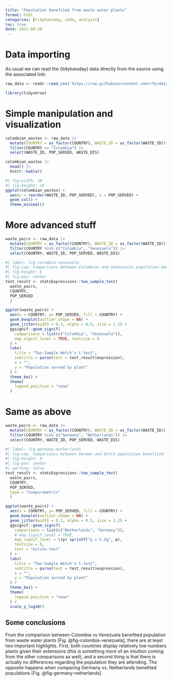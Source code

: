 ```yaml
---
title: "Population benefited from waste water plants"
format: html
categories: [tidytuesday, code, analysis]
toc: true
date: 2021-09-20
---
```


# Data importing

As usual we can read the {tidytuesday} data directly from the source using the associated link:
```r
raw_data <- readr::read_csv('https://raw.githubusercontent.com/rfordatascience/tidytuesday/master/data/2022/2022-09-20/HydroWASTE_v10.csv')
```

```r
library(tidyverse)
```

# Simple manipulation and visualization

```r
colombian_wastes <- raw_data |> 
  mutate(COUNTRY = as_factor(COUNTRY), WASTE_ID = as_factor(WASTE_ID)) |> 
  filter(COUNTRY == "Colombia") |> 
  select(WASTE_ID, POP_SERVED, WASTE_DIS)

colombian_wastes |> 
  head() |> 
  knitr::kable()
```

```r
#| fig-width: 10
#| fig-height: 10
ggplot(colombian_wastes) +
  aes(y = reorder(WASTE_ID, POP_SERVED), x = POP_SERVED) +
  geom_col() +
  theme_minimal()
```

# More advanced stuff

```r
waste_pairs <- raw_data |> 
  mutate(COUNTRY = as_factor(COUNTRY), WASTE_ID = as_factor(WASTE_ID)) |> 
  filter(COUNTRY %in% c("Colombia", "Venezuela")) |> 
  select(COUNTRY, WASTE_ID, POP_SERVED, WASTE_DIS)
```

```r
#| label: fig-colombia-venezuela
#| fig-cap: Comparisons between Colombian and Venezuelan population benefited from waste water plants
#| fig-height: 6
#| fig-pos: center
test_result <- statsExpressions::two_sample_test(
  waste_pairs, 
  COUNTRY, 
  POP_SERVED
  )

ggplot(waste_pairs) +
  aes(x = COUNTRY, y= POP_SERVED, fill = COUNTRY) +
  geom_boxplot(outlier.shape = NA) +
  geom_jitter(width = 0.3, alpha = 0.5, size = 1.2) +
  ggsignif::geom_signif(
    comparisons = list(c("Colombia", "Venezuela")),
    map_signif_level = TRUE, textsize = 6
  ) +
  labs(
    title = "Two-Sample Welch's t-test",
    subtitle = parse(text = test_result$expression),
    x = "",
    y = "Population served by plant"
  ) +
  theme_bw() +
  theme(
    legend.position = "none"
  )
```

# Same as above

```r
waste_pairs <- raw_data |> 
  mutate(COUNTRY = as_factor(COUNTRY), WASTE_ID = as_factor(WASTE_ID)) |> 
  filter(COUNTRY %in% c("Germany", "Netherlands")) |> 
  select(COUNTRY, WASTE_ID, POP_SERVED, WASTE_DIS)
```

```r
#| label: fig-germany-netherlands
#| fig-cap: Comparisons between German and Dutch population benefited from waste water plants
#| fig-height: 9
#| fig-pos: center
#| warning: false
test_result <- statsExpressions::two_sample_test(
  waste_pairs, 
  COUNTRY, 
  POP_SERVED, 
  type = "nonparametric"
  )

ggplot(waste_pairs) +
  aes(x = COUNTRY, y= POP_SERVED, fill = COUNTRY) +
  geom_boxplot(outlier.shape = NA) +
  geom_jitter(width = 0.3, alpha = 0.5, size = 1.2) +
  ggsignif::geom_signif(
    comparisons = list(c("Netherlands", "Germany")),
    # map_signif_level = TRUE, 
    map_signif_level = \(p) sprintf("p = %.2g", p),
    textsize = 6,
    test = "wilcox.test"
  ) +
  labs(
    title = "Two-Sample Welch's t-test",
    subtitle = parse(text = test_result$expression),
    x = "",
    y = "Population served by plant"
  ) +
  theme_bw() +
  theme(
    legend.position = "none"
  ) +
  scale_y_log10()
```

## Some conclusions

From the comparison between Colombia vs Venezuela benefited population from waste water plants [Fig. @fig-colombia-venezuela], there are at least two important highlights. First, both countries display relatively low numbers plants given their extensions (this is something more of an intuition coming from the other comparisons as well), and a second thing is that there is actually no differences regarding the population they are attending. The opposite happens when comparing Germany vs. Netherlands benefited populations [Fig. @fig-germany-netherlands].